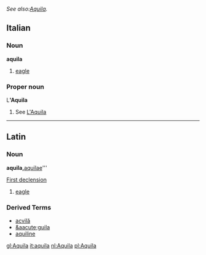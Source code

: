 ''See also:[[Aquila]].''
==Italian==
===Noun===
'''aquila''' {{f}}

# [[eagle]]

===Proper noun===
L''''Aquila'''

# See [[L'Aquila]]

----

==Latin==
===Noun===
'''aquila, '''[[aquilae]]''' {{f}}

[[Wiktionary Appendix:Latin first declension|First declension]]

# [[eagle]]

===Derived Terms===
*[[acvilă]]
*[[&aacute;guila]] {{f}}
*[[aquiline]]

[[gl:Aquila]]
[[it:aquila]]
[[nl:Aquila]]
[[pl:Aquila]]